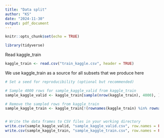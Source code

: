 ---
title: "Data split"
author: "KS"
date: "2024-11-30"
output: pdf_document
---

```{r setup, include=FALSE}
knitr::opts_chunk$set(echo = TRUE)
```


```{r}
library(tidyverse)
```
Read kaggle_train

```{r}
kaggle_train <- read.csv("train_kaggle.csv", header = TRUE)
```


We use kaggle_train as a source for all subsets that we produce here

```{r}
# Set a seed for reproducibility (optional but recommended)

# Sample 4000 rows for sample_kaggle_valid from kaggle_train
sample_kaggle_valid <- kaggle_train[sample(nrow(kaggle_train), 4000), ]

# Remove the sampled rows from kaggle_train
sample_kaggle_train <- kaggle_train[!(rownames(kaggle_train) %in% rownames(sample_kaggle_valid)), ]


# Write the data frames to CSV files in your working directory
write.csv(sample_kaggle_valid, "sample_kaggle_valid.csv", row.names = FALSE)
write.csv(sample_kaggle_train, "sample_kaggle_train.csv", row.names = FALSE)
```

